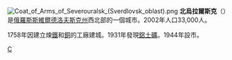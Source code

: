{{coord|60.1547|N|59.9564|E|display=title}}
[[File:Coat_of_Arms_of_Severouralsk_(Sverdlovsk_oblast).png|right]]
'''北烏拉爾斯克'''（{{lang-ru|Североура́льск}}）是[[俄羅斯|俄羅斯]][[斯維爾德洛夫斯克州|斯維爾德洛夫斯克州]]西北部的一個城市。2002年人口33,000人。

1758年因建立煉[[鐵|鐵]]和[[銅|銅]]的工廠建城。1931年發現[[鋁土礦|鋁土礦]]。1944年設市。

{{斯維爾德洛夫斯克州城市}}

[[Category:斯維爾德洛夫斯克州城市|С]]